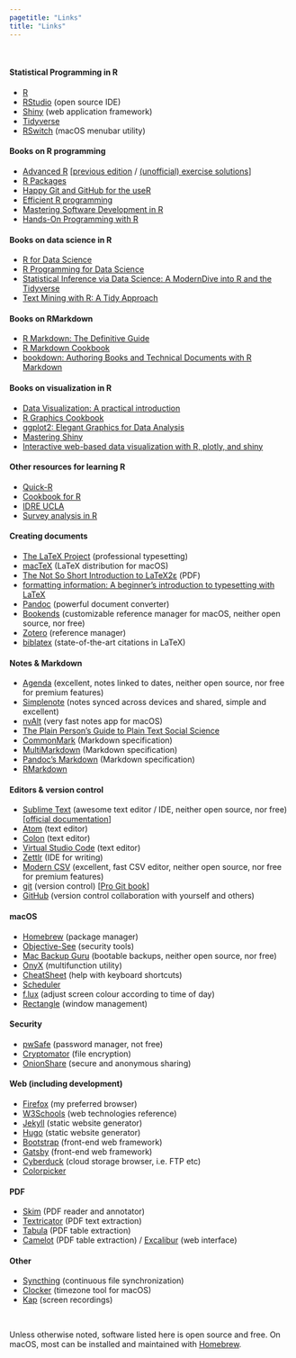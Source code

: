 ```yaml
---
pagetitle: "Links"
title: "Links"
---
```


\  

#### Statistical Programming in R

* [R](http://www.r-project.org)
* [RStudio](http://www.rstudio.com) (open source IDE)
* [Shiny](http://shiny.rstudio.com/) (web application framework)
* [Tidyverse](http://www.tidyverse.org/)
* [RSwitch](https://rud.is/rswitch/) (macOS menubar utility)

#### Books on R programming

* [Advanced R](https://adv-r.hadley.nz/) [[previous edition](http://adv-r.had.co.nz) / [(unofficial) exercise solutions](https://bookdown.org/Tazinho/Advanced-R-Solutions/)] 
* [R Packages](https://r-pkgs.org/)
* [Happy Git and GitHub for the useR](https://happygitwithr.com/)
* [Efficient R programming](https://csgillespie.github.io/efficientR/)
* [Mastering Software Development in R](https://bookdown.org/rdpeng/RProgDA/)
* [Hands-On Programming with R](https://rstudio-education.github.io/hopr/)

#### Books on data science in R

* [R for Data Science](http://r4ds.had.co.nz/) 
* [R Programming for Data Science](https://bookdown.org/rdpeng/rprogdatascience/)
* [Statistical Inference via Data Science: A ModernDive into R and the Tidyverse](https://moderndive.com/)
* [Text Mining with R: A Tidy Approach](https://www.tidytextmining.com/)

#### Books on RMarkdown

* [R Markdown: The Definitive Guide](https://bookdown.org/yihui/rmarkdown/)
* [R Markdown Cookbook](https://bookdown.org/yihui/rmarkdown-cookbook/)
* [bookdown: Authoring Books and Technical Documents with R Markdown](https://bookdown.org/yihui/bookdown/)

#### Books on visualization in R

* [Data Visualization: A practical introduction](http://socviz.co/)
* [R Graphics Cookbook](https://r-graphics.org/)
* [ggplot2: Elegant Graphics for Data Analysis ](https://ggplot2-book.org/)
* [Mastering Shiny](https://mastering-shiny.org/)
* [Interactive web-based data visualization with R, plotly, and shiny](https://plotly-r.com/)

#### Other resources for learning R

* [Quick-R](http://www.statmethods.net/index.html)
* [Cookbook for R](http://www.cookbook-r.com/)
* [IDRE UCLA](http://stats.idre.ucla.edu/r/)
* [Survey analysis in R](http://r-survey.r-forge.r-project.org/survey/index.html)

#### Creating documents

* [The LaTeX Project](http://www.latex-project.org) (professional typesetting)
* [macTeX](http://www.tug.org/mactex/) (LaTeX distribution for macOS)
* [The Not So Short Introduction to LaTeX2ε](http://tug.ctan.org/info/lshort/english/lshort.pdf) (PDF)
* [formatting information: A beginner’s introduction to typesetting with LaTeX](http://www.ctan.org/tex-archive/info/beginlatex)
* [Pandoc](http://pandoc.org/index.html) (powerful document converter)
* [Bookends](http://www.sonnysoftware.com/bookends/bookends.html) (customizable reference manager for macOS, neither open source, nor free) 
* [Zotero](http://www.zotero.org) (reference manager) 
* [biblatex](http://www.ctan.org/pkg/biblatex) (state-of-the-art citations in LaTeX) 

#### Notes & Markdown

* [Agenda](http://www.agenda.com) (excellent, notes linked to dates, neither open source, nor free for premium features)
* [Simplenote](http://simplenote.com/) (notes synced across devices and shared, simple and excellent)
* [nvAlt](http://brettterpstra.com/projects/nvalt/) (very fast notes app for macOS)
* [The Plain Person’s Guide to Plain Text Social Science](http://plain-text.co/) 
* [CommonMark](http://commonmark.org/) (Markdown specification) 
* [MultiMarkdown](http://fletcherpenney.net/multimarkdown/) (Markdown specification)
* [Pandoc's Markdown](http://pandoc.org/MANUAL.html#pandocs-markdown) (Markdown specification)
* [RMarkdown](https://rmarkdown.rstudio.com/)

#### Editors & version control

* [Sublime Text](http://www.sublimetext.com) (awesome text editor / IDE, neither open source, nor free) [[official documentation](http://www.sublimetext.com/docs/3/)]
* [Atom](http://atom.io) (text editor)
* [Colon](http://chhekur.github.io/colon-ide/) (text editor)
* [Virtual Studio Code](http://code.visualstudio.com/) (text editor)
* [Zettlr](http://www.zettlr.com/) (IDE for writing)
* [Modern CSV](https://www.moderncsv.com/) (excellent, fast CSV editor, neither open source, nor free for premium features)
* [git](https://git-scm.com/) (version control) [[Pro Git book](https://git-scm.com/book/en/v2)] 
* [GitHub](https://github.com/) (version control collaboration with yourself and others)

#### macOS

* [Homebrew](http://brew.sh/) (package manager)
* [Objective-See](https://objective-see.com/) (security tools)
* [Mac Backup Guru](https://macdaddy.io/mac-backup-software/) (bootable backups, neither open source, nor free)
* [OnyX](https://www.titanium-software.fr/en/onyx.html) (multifunction utility)
* [CheatSheet](https://www.mediaatelier.com/CheatSheet/) (help with keyboard shortcuts)
* [Scheduler](https://www.macscheduler.net/index.html)
* [f.lux](https://justgetflux.com/) (adjust screen colour according to time of day)
* [Rectangle](https://rectangleapp.com/) (window management)

#### Security

* [pwSafe](http://pwsafe.info/) (password manager, not free)
* [Cryptomator](https://cryptomator.org/) (file encryption)
* [OnionShare](https://onionshare.org/) (secure and anonymous sharing)

#### Web (including development)

* [Firefox](https://www.mozilla.org/en-CA/firefox/new/) (my preferred browser)
* [W3Schools](https://www.w3schools.com/) (web technologies reference)
* [Jekyll](https://jekyllrb.com/) (static website generator)
* [Hugo](https://gohugo.io/) (static website generator)
* [Bootstrap](https://getbootstrap.com/) (front-end web framework)
* [Gatsby](https://www.gatsbyjs.com/) (front-end web framework)
* [Cyberduck](https://cyberduck.io/) (cloud storage browser, i.e. FTP etc)
* [Colorpicker](https://colorpicker.fr/)

#### PDF 

* [Skim](https://skim-app.sourceforge.io/) (PDF reader and annotator)
* [Textricator](https://textricator.mfj.io/) (PDF text extraction)
* [Tabula](https://tabula.technology/) (PDF table extraction)
* [Camelot](https://camelot-py.readthedocs.io/en/master/) (PDF table extraction) / [Excalibur](https://excalibur-py.readthedocs.io/en/master/) (web interface)

#### Other 

* [Syncthing](https://syncthing.net/) (continuous file synchronization)
* [Clocker](https://abhishekbanthia.com/clocker/) (timezone tool for macOS)
* [Kap](https://getkap.co/) (screen recordings)

\  

Unless otherwise noted, software listed here is open source and free. On macOS, most can be installed and maintained with [Homebrew](http://brew.sh/).
